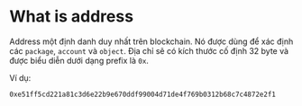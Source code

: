 # What is address

Address một định danh duy nhất trên blockchain. Nó được dùng để xác định các `package`, `account` và `object`. Địa chỉ sẽ có kích thước cố định 32 byte và được biểu diễn dưới dạng prefix là `0x`. 

Ví dụ: 
```
0xe51ff5cd221a81c3d6e22b9e670ddf99004d71de4f769b0312b68c7c4872e2f1
```

